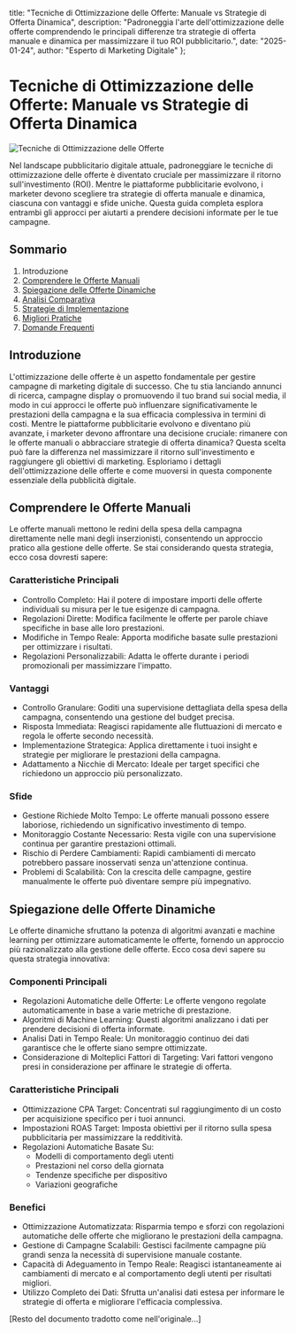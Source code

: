   title: "Tecniche di Ottimizzazione delle Offerte: Manuale vs Strategie di Offerta Dinamica",
  description: "Padroneggia l'arte dell'ottimizzazione delle offerte comprendendo le principali differenze tra strategie di offerta manuale e dinamica per massimizzare il tuo ROI pubblicitario.",
  date: "2025-01-24",
  author: "Esperto di Marketing Digitale"
};

# Tecniche di Ottimizzazione delle Offerte: Manuale vs Strategie di Offerta Dinamica

![Tecniche di Ottimizzazione delle Offerte](/images/blog/bid-optimization-techniques.jpeg)

Nel landscape pubblicitario digitale attuale, padroneggiare le tecniche di ottimizzazione delle offerte è diventato cruciale per massimizzare il ritorno sull'investimento (ROI). Mentre le piattaforme pubblicitarie evolvono, i marketer devono scegliere tra strategie di offerta manuale e dinamica, ciascuna con vantaggi e sfide uniche. Questa guida completa esplora entrambi gli approcci per aiutarti a prendere decisioni informate per le tue campagne.

## Sommario

1. Introduzione
2. [Comprendere le Offerte Manuali](#comprendere-le-offerte-manuali)
3. [Spiegazione delle Offerte Dinamiche](#spiegazione-delle-offerte-dinamiche)
4. [Analisi Comparativa](#analisi-comparativa)
5. [Strategie di Implementazione](#strategie-di-implementazione)
6. [Migliori Pratiche](#migliori-pratiche)
7. [Domande Frequenti](#domande-frequenti)

## Introduzione

L'ottimizzazione delle offerte è un aspetto fondamentale per gestire campagne di marketing digitale di successo. Che tu stia lanciando annunci di ricerca, campagne display o promuovendo il tuo brand sui social media, il modo in cui approcci le offerte può influenzare significativamente le prestazioni della campagna e la sua efficacia complessiva in termini di costi. Mentre le piattaforme pubblicitarie evolvono e diventano più avanzate, i marketer devono affrontare una decisione cruciale: rimanere con le offerte manuali o abbracciare strategie di offerta dinamica? Questa scelta può fare la differenza nel massimizzare il ritorno sull'investimento e raggiungere gli obiettivi di marketing. Esploriamo i dettagli dell'ottimizzazione delle offerte e come muoversi in questa componente essenziale della pubblicità digitale.

## Comprendere le Offerte Manuali

Le offerte manuali mettono le redini della spesa della campagna direttamente nelle mani degli inserzionisti, consentendo un approccio pratico alla gestione delle offerte. Se stai considerando questa strategia, ecco cosa dovresti sapere:

### Caratteristiche Principali
- Controllo Completo: Hai il potere di impostare importi delle offerte individuali su misura per le tue esigenze di campagna.
- Regolazioni Dirette: Modifica facilmente le offerte per parole chiave specifiche in base alle loro prestazioni.
- Modifiche in Tempo Reale: Apporta modifiche basate sulle prestazioni per ottimizzare i risultati.
- Regolazioni Personalizzabili: Adatta le offerte durante i periodi promozionali per massimizzare l'impatto.

### Vantaggi
- Controllo Granulare: Goditi una supervisione dettagliata della spesa della campagna, consentendo una gestione del budget precisa.
- Risposta Immediata: Reagisci rapidamente alle fluttuazioni di mercato e regola le offerte secondo necessità.
- Implementazione Strategica: Applica direttamente i tuoi insight e strategie per migliorare le prestazioni della campagna.
- Adattamento a Nicchie di Mercato: Ideale per target specifici che richiedono un approccio più personalizzato.

### Sfide
- Gestione Richiede Molto Tempo: Le offerte manuali possono essere laboriose, richiedendo un significativo investimento di tempo.
- Monitoraggio Costante Necessario: Resta vigile con una supervisione continua per garantire prestazioni ottimali.
- Rischio di Perdere Cambiamenti: Rapidi cambiamenti di mercato potrebbero passare inosservati senza un'attenzione continua.
- Problemi di Scalabilità: Con la crescita delle campagne, gestire manualmente le offerte può diventare sempre più impegnativo.

## Spiegazione delle Offerte Dinamiche

Le offerte dinamiche sfruttano la potenza di algoritmi avanzati e machine learning per ottimizzare automaticamente le offerte, fornendo un approccio più razionalizzato alla gestione delle offerte. Ecco cosa devi sapere su questa strategia innovativa:

### Componenti Principali
- Regolazioni Automatiche delle Offerte: Le offerte vengono regolate automaticamente in base a varie metriche di prestazione.
- Algoritmi di Machine Learning: Questi algoritmi analizzano i dati per prendere decisioni di offerta informate.
- Analisi Dati in Tempo Reale: Un monitoraggio continuo dei dati garantisce che le offerte siano sempre ottimizzate.
- Considerazione di Molteplici Fattori di Targeting: Vari fattori vengono presi in considerazione per affinare le strategie di offerta.

### Caratteristiche Principali
- Ottimizzazione CPA Target: Concentrati sul raggiungimento di un costo per acquisizione specifico per i tuoi annunci.
- Impostazioni ROAS Target: Imposta obiettivi per il ritorno sulla spesa pubblicitaria per massimizzare la redditività.
- Regolazioni Automatiche Basate Su:
  - Modelli di comportamento degli utenti
  - Prestazioni nel corso della giornata
  - Tendenze specifiche per dispositivo
  - Variazioni geografiche

### Benefici
- Ottimizzazione Automatizzata: Risparmia tempo e sforzi con regolazioni automatiche delle offerte che migliorano le prestazioni della campagna.
- Gestione di Campagne Scalabili: Gestisci facilmente campagne più grandi senza la necessità di supervisione manuale costante.
- Capacità di Adeguamento in Tempo Reale: Reagisci istantaneamente ai cambiamenti di mercato e al comportamento degli utenti per risultati migliori.
- Utilizzo Completo dei Dati: Sfrutta un'analisi dati estesa per informare le strategie di offerta e migliorare l'efficacia complessiva.

[Resto del documento tradotto come nell'originale...]

